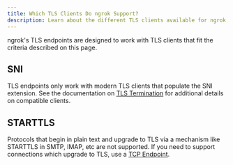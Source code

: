 ```yaml
---
title: Which TLS Clients Do ngrok Support?
description: Learn about the different TLS clients available for ngrok and how to use them.
---
```


ngrok's TLS endpoints are designed to work with TLS clients that fit the criteria described on this page.

## SNI

TLS endpoints only work with modern TLS clients that populate the SNI
extension. See the documentation on [TLS
Termination](/universal-gateway/tls/tls-termination/#sni) for additional
details on compatible clients.

## STARTTLS

Protocols that begin in plain text and upgrade to TLS via a mechanism like
STARTTLS in SMTP, IMAP, etc are not supported. If you need to support
connections which upgrade to TLS, use a [TCP
Endpoint](/universal-gateway/tcp/).
